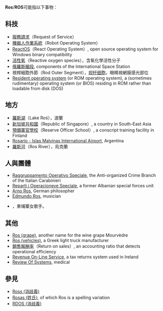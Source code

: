 '''Ros'''/'''ROS'''可能指以下事物：
{{TOC right}}
==科技==
* [[服務請求|服務請求]]（Request of Service）
* [[機器人作業系統|機器人作業系統]]（Robot Operating System）
* [[ReactOS|ReactOS]]（React Operating System）, open source operating system for Windows binary compatibility
* [[活性氧|活性氧]]（Reactive oxygen species），含氧化學活性分子
* [[俄羅斯艙段|俄羅斯艙段]], components of the International Space Station
* 視桿細胞外節（Rod Outer Segment），[[视杆细胞|视杆细胞]]，眼睛視網膜感光部位
* [[Resident_operating_system|Resident operating system]] (or ROM operating system), a (sometimes rudimentary) operating system (or BIOS) residing in ROM rather than loadable from disk (DOS)

==地方==
* [[羅斯湖|羅斯湖]]（Lake Roś），波蘭
* [[新加坡共和國|新加坡共和國]]（Republic of Singapore）, a country in South-East Asia
* [[預備軍官學校|預備軍官學校]]（Reserve Officer School）, a conscript training facility in Finland
* [[Rosario_-_Islas_Malvinas_International_Airport|Rosario - Islas Malvinas International Airport]], Argentina
* [[羅斯河|羅斯河]]（Ros River），烏克蘭

==人與團體==
* [[Raggruppamento_Operativo_Speciale|Raggruppamento Operativo Speciale]], the Anti-organized Crime Branch of the Italian Carabinieri
* [[Reparti_i_Operacioneve_Speciale|Reparti i Operacioneve Speciale]], a former Albanian special forces unit
* [[Arno_Ros|Arno Ros]], German philosopher
* [[Edmundo_Ros|Edmundo Ros]], musician
* {{Link-en|羅·塞蕾索貼|Ros Sereysothea}}，柬埔寨女歌手。

==其他==
* [[Ros_(grape)|Ros (grape)]], another name for the wine grape Mourvèdre
* [[Ros_(vehicles)|Ros (vehicles)]], a Greek light truck manufacturer
* [[銷售報酬率|銷售報酬率]]（Return on sales）, an accounting ratio that detects operational efficiency
* [[Revenue_On-Line_Service|Revenue On-Line Service]], a tax returns system used in Ireland
* [[Review_of_systems|Review Of Systems]], medical

==參見==
* [[Ross_(消歧義)|Ross (消歧義)]]
* [[Rosas_(姓氏)|Rosas (姓氏)]], of which Ros is a spelling variation 
* [[RDOS_(消歧義)|RDOS (消歧義)]]

{{disambig|Cat=三字拉丁字母缩写消歧义}}